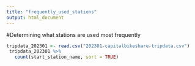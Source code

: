 ```yaml
---
title: "frequently_used_stations"
output: html_document
---
```


#Determining what stations are used most frequently

```r


tripdata_202301 <- read.csv("202301-capitalbikeshare-tripdata.csv")
 tripdata_202301 %>%
   count(start_station_name, sort = TRUE)
 
```




